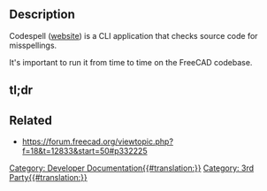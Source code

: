{{UnfinishedDocu}}

== Description ==

Codespell ([https://github.com/codespell-project/codespell website]) is a CLI application that checks source code for misspellings.

It's important to run it from time to time on the FreeCAD codebase.

== tl;dr ==

{{Code|code=
codespell -q 3 -L aci,ake,aline,alle,alledges,alocation,als,ang,anid,apoints,ba,beginn,behaviour,bloaded,byteorder,calculater,cancelled,cancelling,cas,cascade,centimetre,childs,colour,colours,commen,connexion,currenty,dof,doubleclick,dum,eiter,elemente,ende,feld,finde,findf,freez,hist,iff,indicies,initialisation,initialise,initialised,initialises,initialisiert,ist,kilometre,lod,mantatory,methode,metres,millimetre,modell,nd,noe,normale,normaly,nto,numer,oder,orgin,orginx,orginy,ot,pard,pres,programm,que,recurrance,rougly,seperator,serie,sinc,strack,substraction,te,thist,thru,tread,uint,unter,vertexes,wallthickness,whitespaces -S ./.git,*.po,*.ts,./ChangeLog.txt,./src/3rdParty,./src/Mod/Assembly/App/opendcm,./src/CXX,./src/zipios++,./src/Base/swig*,./src/Mod/Robot/App/kdl_cp,./src/Mod/Import/App/SCL,./src/WindowsInstaller,./src/Doc/FreeCAD.uml
}}

== Related ==

* https://forum.freecad.org/viewtopic.php?f=18&t=12833&start=50#p332225

[[Category: Developer Documentation{{#translation:}}]]
[[Category: 3rd Party{{#translation:}}]]